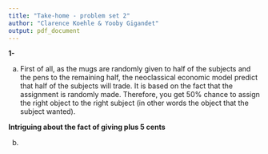 ```yaml
---
title: "Take-home - problem set 2"
author: "Clarence Koehle & Yooby Gigandet"
output: pdf_document
---
```


**1-**

a) First of all, as the mugs are randomly given to half of the subjects and the pens to the remaining half, the neoclassical economic model predict that half of the subjects will trade. It is based on the fact that the assignment is randomly made. Therefore, you get 50% chance to assign the right object to the right subject (in other words the object that the subject wanted).

**Intriguing about the fact of giving plus 5 cents**

b) 